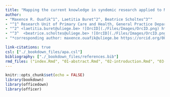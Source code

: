 ```yaml
---
title: "Mapping the current knowledge in syndemic research applied to Men who have Sex with Men: a Scoping Review"
author: 
- "Maxence R. Ouafik^1^, Laetitia Buret^2^, Beatrice Scholtes^3^"
- "^1^ Research Unit of Primary Care and Health, General Practice Department University of Liège, Liège, Belgium ; Quartier Hôpital B23 Avenue Hippocrate 13, 4000, Liège <maxence.ouafik@uliege.be> ![OrcID](./Files/Images/OrcID.png) https://orcid.org/0000-0002-9795-5721"
- "^2^ <laetitia.buret@uliege.be> ![OrcID](./Files/Images/OrcID.png) https://orcid.org/0000-0002-5653-615X"
- "^3^  <beatrice.scholtes@uliege.be> ![OrcID](./Files/Images/OrcID.png) https://orcid.org/0000-0001-5274-822X"
- "*corresponding author: maxence.ouafik@uliege.be https://orcid.org/0000-0002-9795-5721"

link-citations: true
csl: ["./_bookdown_files/apa.csl"]
bibliography: ["./_bookdown_files/references.bib"]
rmd_files: ("index.Rmd", "01-abstract.Rmd", "02-introduction.Rmd", "03-methodology.Rmd", "04-results.Rmd", "05-discussion.Rmd", "06-conclusion.Rmd", "07-references.Rmd", "08-appendix.Rmd")
---
```


```r
knitr::opts_chunk$set(echo = FALSE)
library(bookdown)
library(officedown)
library(officer)
```
